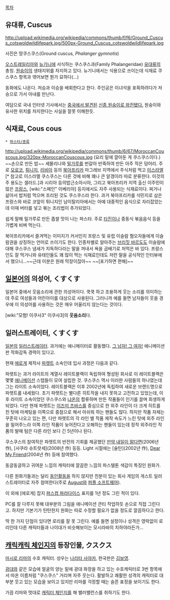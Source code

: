 [[목차]]

== 유대류, Cuscus ==
http://upload.wikimedia.org/wikipedia/commons/thumb/f/f6/Ground_Cuscus_cotswoldwildlifepark.jpg/500px-Ground_Cuscus_cotswoldwildlifepark.jpg

사진은 땅쿠스쿠스(Ground cuscus, ''Phalanger gymnotis'')

[[오스트레일리아]]와 [[뉴기니]]에 서식하는 쿠스쿠스과(Family Phalangeridae) [[유대류]]의 총칭. [[원숭이]]의 생태지위를 차지하고 있다. 뉴기니에서는 식용으로 쓰이는데 식재료 쿠스쿠스 항목과 엮어보면 뭔가 묘하다(...)

동화에도 나온다. 저승과 이승을 배회한다고 한다. 주인공은 이녀석을 포획하려다가 저승으로 가서 아내를 만난다.

여담으로 국내 인터넷 기사에서는 [http://photo.media.daum.net/photogallery/foreign/china/view.html?photoid=3248&newsid=20110922155126605&fid=20110922164832829&lid=20110922143133988 중국에서 발견된] [http://photo.media.daum.net/photogallery/foreign/china/view.html?photoid=3248&newsid=20110922143133988&fid=20110922164832829&lid=20110922143133988 신종 원숭이로 와전됐다.] 원숭이와 유사한 위치를 차지한다는 사실을 잘못 이해한듯.
== 식재료, Cous cous ==
 * [[파스타/종류]]

http://upload.wikimedia.org/wikipedia/commons/thumb/6/67/MoroccanCouscous.jpg/320px-MoroccanCouscous.jpg
(요리 밑에 깔아둔 게 쿠스쿠스이다.)
~~손으로 만든 밥~~
세몰리나와 [[밀]]가루를 번갈아 반죽하여 만든 아주 작은 덩어리. 주로 [[모로코]], [[튀니지]], [[리비아]] 등의 [[북아프리카]] 마그레브 지역에서 주식처럼 먹고 [[이스라엘]][* 참고로 이스라엘 쿠스쿠스는 다른 것에 비해 꽤나 큰 알갱이라 따로 분류한다. 이것의 주 용도는 샐러드.]과 시리아 등의밥근소아시아, 그리고 북아프리카 지역 출신 이주민이 많은 [[프랑스]], [wiki:"스페인" 이베리아] 등지에서도 자주 사용되는 식재료이다. 찌거나 삶아서 밥처럼 먹으며 조리된 것도 쿠스쿠스라 한다. 과거 북아프리카를 식민지로 삼은 프랑스와 바로 코앞이 튀니지인 남이탈리아에서는 아예 대중적인 음식으로 자리잡았는데 이때 버터를 넣고 볶는 조리법이 추가되었다.

쉽게 말해 밀가루로 만든 좁쌀 맛이 나는 파스타. 주로 [[타진]]이나 중동식 볶음음식 등을 가볍게 비벼 먹는다.

북아프리카에서 즐겨먹는 이미지가 커서인지 프랑스 및 유럽 이슬람 혐오자들에게 이슬람권을 상징하는 언어로 쓰이기도 한다. 인종차별로 알아주는 [[브리짓 바르도]]도 이슬람에 대해 쿠스쿠스 냄새가 지독하다라는 말을 꺼내서 욕을 곱배기로 처먹은 바 있다. 프랑스인도 잘 먹거니와 유태인들도 꽤 많이 먹는 식재료인데도 저런 말을 공식적인 인터뷰에서 했으니...~~근데 이분은 원래 막장이잖아~~ ~~[포기하면 편해]~~
== [[일본어]]의 의성어, くすくす ==
일본어 중에서 웃음소리에 관한 의성어이다. 쿡쿡 하고 조용하게 웃는 소리를 의미하는데 주로 여성들과 어린아이를 대상으로 사용된다. 그러니까 예를 들면 남자들이 웃을 경우에 이 의성어를 사용하는 것은 매우 어울리지 않는다는 것이다.

[wiki:"모험! 이쿠사3" 이쿠사3]의 '''웃음소리'''다.

== 일러스트레이터, くすくす ==
[[일본]]의 [[일러스트레이터]]. 과거에는 애니메이터로 활동했다. [[그 남자! 그 여자!]] 애니메이션판 작화감독 경력이 있다고.

현재 [[에로게]] 제작사 [[파렛트]] 소속인데 입사 과정은 다음과 같다.

파렛트는 과거 라이트의 계열사 레이트블랙이 독립하여 형성된 회사로 이 레이트블랙은 몇몇 [[애니메이션]] 스텝들이 모여 설립한 것. 쿠스쿠스 역시 이러한 사람들의 하나였는데 그는 라이트 소속이었다. 레이트블랙은 이후 2002년에 독립하여 새로운 브랜드명으로 파렛트를 내세웠다. 초기 파렛트는 별다른 히트작을 내지 못하고 고전하고 있었는데, 이후 라이트 소속이었던 쿠스쿠스와 [[냐온]]의 합류하며 만든 작품들이 인기를 끌며 회생하게 되었다. 다만 현재 파렛트는 [[이즈미 츠바스]]를 중심으로 한 외주 라인이 더 크게 히트를 친 탓에 마케팅을 이쪽으로 중점으로 해서 아쉬워 하는 팬들도 많다. 하지만 작품 자체는 꾸준히 나오고 있는 편, 다만 파렛트의 각 라인 별 작품 제작 속도가 느린 탓에 외주 라인을 밀어주느라 이쪽 라인 작품이 늦어진다고 오해하는 팬들이 있는데 정작 외주라인 작품의 발매 텀은 다른 라인 보다 긴 5년이나 된다. 
 
쿠스쿠스의 참여작은 파렛트의 반전의 기회를 제공했던 [[만약 내일이 맑다면]](2006년 作), [사쿠라 슈트랏세](2008년 作) 등등. Light 시절에는 [술탄](2002년 作), [[Dear My Friend]](2004년 作) 등에 참여했다. 

동글동글하고 귀여운 느낌의 캐릭터에 깔끔한 느낌의 파스텔톤 색감이 특징인 원화가.

다른 원화가들과는 달리 [[동인]]활동을 하지 않지만 친분이 있는 회사 게임의 게스트 일러스트레이터로 자주 참여한다(주로 [[August]]와 [[퍼플 소프트웨어]]).

이 외에 [에로게] 잡지 [[퍼스컴 파라다이스]] 표지를 1년 정도 그린 적이 있다. 

PC를 잘 다루지 못해 대부분의 그림을 애니메이션 콘티 작업하듯 손으로 직접 그린다고. 하지만 기본기가 탄탄한지 원화는 따로 수정할 필요가 없을 정도로 깔끔하다고 한다.

딱 한 가지 단점이 있다면 로리를 잘 못 그린다. 예를 들면 설정이나 성격은 영락없이 로리인데 다른 캐릭터들과 나이대가 비슷해보이는 모시라바의 치하야라든가...

== [[캐릭캐릭 체인지]]의 등장인물, クスクス ==
[[마시로 리마]]의 수호 캐릭터. 성우는 [[나리타 사야카]], 한국판은 [[김보영]].

[[광대]]와 같은 모습에 얼굴의 양눈 밑에 광대 화장을 하고 있는 수호캐릭터로 3번 항목에서 따온 이름처럼 "쿠스쿠스" 거리며 자주 웃는다. 활발하고 쾌활한 성격의 캐릭터로 대부분 웃고 있는 모습을 보이고 있지만 리마를 걱정할 때는 슬픈 표정을 보이기도 한다.

가끔 리마와 멋대로 [[캐릭터 체인지]]를 해 밸러밸런스를 취하기도 한다.
